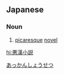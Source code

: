 ==Japanese==
{{ja-kanjitab|あく|かん|しょう|せつ|k1=あっ|yomi=o}}

===Noun===
{{ja-noun|あっかんしょうせつ}}

# [[picaresque]] [[novel]]

[[Category:ja:Literature|あっかんしょうせつ]]

[[hi:悪漢小説]]